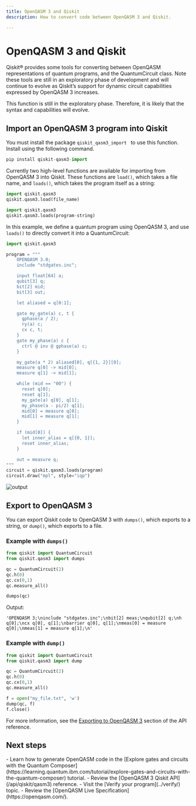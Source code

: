 ```yaml
---
title: OpenQASM 3 and Qiskit
description: How to convert code between OpenQASM 3 and Qiskit.

---
```


# OpenQASM 3 and Qiskit

Qiskit&reg; provides some tools for converting between OpenQASM representations of quantum programs, and the QuantumCircuit class. Note these tools are still in an exploratory phase of development and will continue to evolve as Qiskit’s support for dynamic circuit capabilities expressed by OpenQASM 3 increases.

<Admonition type="note">
This function is still in the exploratory phase.  Therefore, it is likely that the syntax and capabilities will evolve.
</Admonition> 

## Import an OpenQASM 3 program into Qiskit

You must install the package `qiskit_qasm3_import ` to use this function. Install using the following command.

```python
pip install qiskit-qasm3-import
```

Currently two high-level functions are available for importing from OpenQASM 3 into Qiskit. These functions are `load()`, which takes a file name, and `loads()`, which takes the program itself as a string: 


```python
import qiskit.qasm3
qiskit.qasm3.load(file_name)
```

```python
import qiskit.qasm3
qiskit.qasm3.loads(program-string)
```


In this example, we define a quantum program using OpenQASM 3, and use `loads()` to directly convert it into a QuantumCircuit:

```python
import qiskit.qasm3

program = """
    OPENQASM 3.0;
    include "stdgates.inc";

    input float[64] a;
    qubit[3] q;
    bit[2] mid;
    bit[3] out;

    let aliased = q[0:1];

    gate my_gate(a) c, t {
      gphase(a / 2);
      ry(a) c;
      cx c, t;
    }
    gate my_phase(a) c {
      ctrl @ inv @ gphase(a) c;
    }

    my_gate(a * 2) aliased[0], q[{1, 2}][0];
    measure q[0] -> mid[0];
    measure q[1] -> mid[1];

    while (mid == "00") {
      reset q[0];
      reset q[1];
      my_gate(a) q[0], q[1];
      my_phase(a - pi/2) q[1];
      mid[0] = measure q[0];
      mid[1] = measure q[1];
    }

    if (mid[0]) {
      let inner_alias = q[{0, 1}];
      reset inner_alias;
    }

    out = measure q;
"""
circuit = qiskit.qasm3.loads(program)
circuit.draw("mpl", style="iqp")
```
![output](/images/build/interoperate-qiskit-qasm3/qasm3circ.png)

## Export to OpenQASM 3

You can export Qiskit code to OpenQASM 3 with `dumps()`, which exports to a string, or `dump()`, which exports to a file. 

### Example with `dumps()`

```python
from qiskit import QuantumCircuit
from qiskit.qasm3 import dumps

qc = QuantumCircuit(2)
qc.h(0)
qc.cx(0,1)
qc.measure_all()

dumps(qc)
```
Output:

`'OPENQASM 3;\ninclude "stdgates.inc";\nbit[2] meas;\nqubit[2] q;\nh q[0];\ncx q[0], q[1];\nbarrier q[0], q[1];\nmeas[0] = measure q[0];\nmeas[1] = measure q[1];\n'`

### Example with `dump()`

```python
from qiskit import QuantumCircuit
from qiskit.qasm3 import dump

qc = QuantumCircuit(2)
qc.h(0)
qc.cx(0,1)
qc.measure_all()

f = open("my_file.txt", 'w')
dump(qc, f)
f.close()
```
For more information, see the [Exporting to OpenQASM 3](/api/qiskit/qasm3#exporting-to-openqasm-3) section of the API reference.


## Next steps 

<Admonition type="tip" title="Recommendations">
    - Learn how to generate OpenQASM code in the [Explore gates and circuits with the Quantum Composer](https://learning.quantum.ibm.com/tutorial/explore-gates-and-circuits-with-the-quantum-composer) tutorial.
    - Review the [OpenQASM 3 Qiskit API](/api/qiskit/qasm3) reference.
    - Visit the [Verify your program](../verify/) topic.
    - Review the [OpenQASM Live Specification](https://openqasm.com/).
</Admonition>

